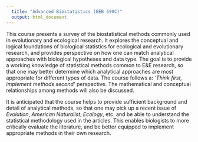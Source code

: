 ---
  title: "Advanced Biostatistics (EEB 590C)"
  output: html_document
---

This course presents a survey of the biostatistical methods commonly used in evolutionary and ecological research. It explores the conceptual and logical foundations of biological statistics for ecological and evolutionary research, and provides perspective on how one can match analytical approaches with biological hypotheses and data type. The goal is to provide a working knowledge of statistical methods common to E&E research, so that one may better determine which analytical approaches are most appropriate for different types of data. The course follows a: *‘Think first, implement methods second’* perspective. The mathematical and conceptual relationships among methods will also be discussed.  

It is anticipated that the course helps to provide sufficient background and detail of analytical methods, so that one may pick up a recent issue of *Evolution*, *American Naturalist*, *Ecology*, etc. and be able to understand the statistical methodology used in the articles. This enables biologists to more critically evaluate the literature, and be better equipped to implement appropriate methods in their own research.  
